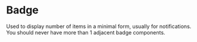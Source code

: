 


# Badge
Used to display number of items in a minimal form, usually for notifications. You should never have more than 1 adjacent badge components.


<Playground component={Badge}>
  <Badge value={30} />
</Playground>
